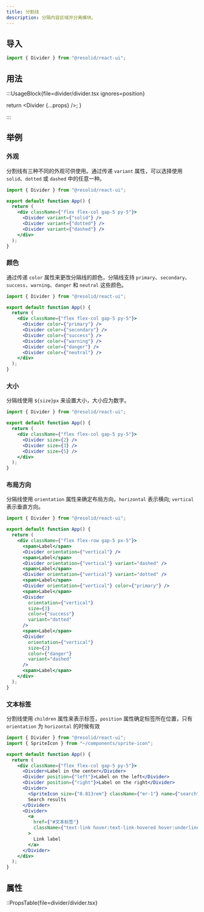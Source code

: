 ```yaml
---
title: 分割线
description: 分隔内容区域并分离模块。
---
```


## 导入

```js
import { Divider } from "@resolid/react-ui";
```

## 用法

:::UsageBlock{file=divider/divider.tsx ignores=position}


  return <Divider {...props} />;
}

:::

## 举例

### 外观

分割线有三种不同的外观可供使用。通过传递 `variant` 属性，可以选择使用 `solid`、`dotted` 或 `dashed` 中的任意一种。

```jsx demo
import { Divider } from "@resolid/react-ui";

export default function App() {
  return (
    <div className={"flex flex-col gap-5 py-5"}>
      <Divider variant={"solid"} />
      <Divider variant={"dotted"} />
      <Divider variant={"dashed"} />
    </div>
  );
}
```

### 颜色

通过传递 `color` 属性来更改分隔线的颜色，分隔线支持 `primary`、`secondary`、`success`、`warning`、`danger` 和 `neutral` 这些颜色。

```jsx demo
import { Divider } from "@resolid/react-ui";

export default function App() {
  return (
    <div className={"flex flex-col gap-5 py-5"}>
      <Divider color={"primary"} />
      <Divider color={"secondary"} />
      <Divider color={"success"} />
      <Divider color={"warning"} />
      <Divider color={"danger"} />
      <Divider color={"neutral"} />
    </div>
  );
}
```

### 大小

分隔线使用 `${size}px` 来设置大小，大小应为数字。

```jsx demo
import { Divider } from "@resolid/react-ui";

export default function App() {
  return (
    <div className={"flex flex-col gap-5 py-5"}>
      <Divider size={2} />
      <Divider size={3} />
      <Divider size={5} />
    </div>
  );
}
```

### 布局方向

分隔线使用 `orientation` 属性来确定布局方向，`horizontal` 表示横向; `vertical` 表示垂直方向。

```jsx demo
import { Divider } from "@resolid/react-ui";

export default function App() {
  return (
    <div className={"flex flex-row gap-5 px-5"}>
      <span>Label</span>
      <Divider orientation={"vertical"} />
      <span>Label</span>
      <Divider orientation={"vertical"} variant="dashed" />
      <span>Label</span>
      <Divider orientation={"vertical"} variant="dotted" />
      <span>Label</span>
      <Divider orientation={"vertical"} color={"primary"} />
      <span>Label</span>
      <Divider
        orientation={"vertical"}
        size={3}
        color={"success"}
        variant="dotted"
      />
      <span>Label</span>
      <Divider
        orientation={"vertical"}
        size={2}
        color={"danger"}
        variant="dashed"
      />
      <span>Label</span>
    </div>
  );
}
```

### 文本标签

分割线使用 `children` 属性来表示标签，`position` 属性确定标签所在位置，只有 `orientation` 为 `horizontal` 的时候有效

```jsx demo
import { Divider } from "@resolid/react-ui";
import { SpriteIcon } from "~/components/sprite-icon";

export default function App() {
  return (
    <div className={"flex flex-col gap-5 py-5"}>
      <Divider>Label in the center</Divider>
      <Divider position={"left"}>Label on the left</Divider>
      <Divider position={"right"}>Label on the right</Divider>
      <Divider>
        <SpriteIcon size={"0.813rem"} className={"mr-1"} name={"search"} />{" "}
        Search results
      </Divider>
      <Divider>
        <a
          href={"#文本标签"}
          className={"text-link hover:text-link-hovered hover:underline"}
        >
          Link label
        </a>
      </Divider>
    </div>
  );
}
```

## 属性

::PropsTable{file=divider/divider.tsx}
